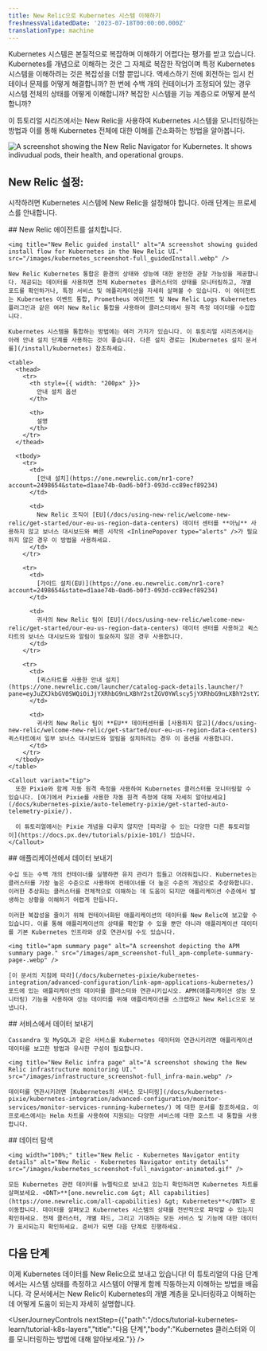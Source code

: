 ```yaml
---
title: New Relic으로 Kubernetes 시스템 이해하기
freshnessValidatedDate: '2023-07-18T00:00:00.000Z'
translationType: machine
---
```


Kubernetes 시스템은 본질적으로 복잡하며 이해하기 어렵다는 평가를 받고 있습니다. Kubernetes를 개념으로 이해하는 것은 그 자체로 복잡한 작업이며 특정 Kubernetes 시스템을 이해하려는 것은 복잡성을 더할 뿐입니다. 액세스하기 전에 회전하는 임시 컨테이너 문제를 어떻게 해결합니까? 한 번에 수백 개의 컨테이너가 조정되어 있는 경우 시스템 전체의 상태를 어떻게 이해합니까? 복잡한 시스템을 기능 계층으로 어떻게 분석합니까?

이 튜토리얼 시리즈에서는 New Relic을 사용하여 Kubernetes 시스템을 모니터링하는 방법과 이를 통해 Kubernetes 전체에 대한 이해를 간소화하는 방법을 알아봅니다.

<img title="New Relic Navigator" alt="A screenshot showing the New Relic Navigator for Kubernetes. It shows indivudual pods, their health, and operational groups." src="/images/kubernetes_screenshot-full_navigator-main.webp" />

## New Relic 설정:

시작하려면 Kubernetes 시스템에 New Relic을 설정해야 합니다. 아래 단계는 프로세스를 안내합니다.

<Steps>
  <Step>
    ## New Relic 에이전트를 설치합니다.

    <img title="New Relic guided install" alt="A screenshot showing guided install flow for Kubernetes in the New Relic UI." src="/images/kubernetes_screenshot-full_guidedInstall.webp" />

    New Relic Kubernetes 통합은 환경의 상태와 성능에 대한 완전한 관찰 가능성을 제공합니다. 제공되는 데이터를 사용하면 전체 Kubernetes 클러스터의 상태를 모니터링하고, 개별 포드를 확인하거나, 특정 서비스 및 애플리케이션을 자세히 살펴볼 수 있습니다. 이 에이전트는 Kubernetes 이벤트 통합, Prometheus 에이전트 및 New Relic Logs Kubernetes 플러그인과 같은 여러 New Relic 통합을 사용하여 클러스터에서 원격 측정 데이터를 수집합니다.

    Kubernetes 시스템을 통합하는 방법에는 여러 가지가 있습니다. 이 튜토리얼 시리즈에서는 아래 안내 설치 단계를 사용하는 것이 좋습니다. 다른 설치 경로는 [Kubernetes 설치 문서를](/install/kubernetes) 참조하세요.

    <table>
      <thead>
        <tr>
          <th style={{ width: "200px" }}>
            안내 설치 옵션
          </th>

          <th>
            설명
          </th>
        </tr>
      </thead>

      <tbody>
        <tr>
          <td>
            [안내 설치](https://one.newrelic.com/nr1-core?account=2498654&state=d1aae74b-0ad6-b0f3-093d-cc89ecf89234)
          </td>

          <td>
            New Relic 조직이 [EU](/docs/using-new-relic/welcome-new-relic/get-started/our-eu-us-region-data-centers) 데이터 센터를 **아님** 사용하지 않고 보너스 대시보드와 빠른 시작의 <InlinePopover type="alerts" />가 필요하지 않은 경우 이 방법을 사용하세요.
          </td>
        </tr>

        <tr>
          <td>
            [가이드 설치(EU)](https://one.eu.newrelic.com/nr1-core?account=2498654&state=d1aae74b-0ad6-b0f3-093d-cc89ecf89234)
          </td>

          <td>
            귀사의 New Relic 팀이 [EU](/docs/using-new-relic/welcome-new-relic/get-started/our-eu-us-region-data-centers) 데이터 센터를 사용하고 퀵스타트의 보너스 대시보드와 알림이 필요하지 않은 경우 사용합니다.
          </td>
        </tr>

        <tr>
          <td>
            [퀵스타트를 사용한 안내 설치](https://one.newrelic.com/launcher/catalog-pack-details.launcher/?pane=eyJuZXJkbGV0SWQiOiJjYXRhbG9nLXBhY2stZGV0YWlscy5jYXRhbG9nLXBhY2stY29udGVudHMiLCJxdWlja3N0YXJ0SWQiOiI4OGE3OWY1Mi04MWMxLTRmYTItOTlmOC0zY2I1YjAxMmYxNjAifQ==)
          </td>

          <td>
            귀사의 New Relic 팀이 **EU** 데이터센터를 [사용하지 않고](/docs/using-new-relic/welcome-new-relic/get-started/our-eu-us-region-data-centers) 퀵스타트에서 일부 보너스 대시보드와 알림을 설치하려는 경우 이 옵션을 사용합니다.
          </td>
        </tr>
      </tbody>
    </table>

    <Callout variant="tip">
      또한 Pixie와 함께 자동 원격 측정을 사용하여 Kubernetes 클러스터를 모니터링할 수 있습니다. [여기에서 Pixie를 사용한 자동 원격 측정에 대해 자세히 알아보세요](/docs/kubernetes-pixie/auto-telemetry-pixie/get-started-auto-telemetry-pixie/).

      이 튜토리얼에서는 Pixie 개념을 다루지 않지만 [따라갈 수 있는 다양한 다른 튜토리얼이](https://docs.px.dev/tutorials/pixie-101/) 있습니다.
    </Callout>
  </Step>

  <Step>
    ## 애플리케이션에서 데이터 보내기

    수십 또는 수백 개의 컨테이너를 실행하면 유지 관리가 힘들고 어려워집니다. Kubernetes는 클러스터를 가장 높은 수준으로 사용하여 컨테이너를 더 높은 수준의 개념으로 추상화합니다. 이러한 추상화는 클러스터를 전체적으로 이해하는 데 도움이 되지만 애플리케이션 수준에서 발생하는 상황을 이해하기 어렵게 만듭니다.

    이러한 복잡성을 줄이기 위해 컨테이너화된 애플리케이션의 데이터를 New Relic에 보고할 수 있습니다. 이를 통해 애플리케이션의 상태를 확인할 수 있을 뿐만 아니라 애플리케이션 데이터를 기본 Kubernetes 인프라와 상호 연관시킬 수도 있습니다.

    <img title="apm summary page" alt="A screenshot depicting the APM summary page." src="/images/apm_screenshot-full_apm-complete-summary-page-.webp" />

    [이 문서의 지침에 따라](/docs/kubernetes-pixie/kubernetes-integration/advanced-configuration/link-apm-applications-kubernetes/) 포드에 있는 애플리케이션의 데이터를 클러스터와 연관시키십시오. APM(애플리케이션 성능 모니터링) 기능을 사용하여 성능 데이터를 위해 애플리케이션을 스크랩하고 New Relic으로 보냅니다.
  </Step>

  <Step>
    ## 서비스에서 데이터 보내기

    Cassandra 및 MySQL과 같은 서비스를 Kubernetes 데이터와 연관시키려면 애플리케이션 데이터를 보고한 방법과 유사한 구성이 필요합니다.

    <img title="New Relic infra page" alt="A screenshot showing the New Relic infrastructure monitoring UI." src="/images/infrastructure_screenshot-full_infra-main.webp" />

    데이터를 연관시키려면 [Kubernetes의 서비스 모니터링](/docs/kubernetes-pixie/kubernetes-integration/advanced-configuration/monitor-services/monitor-services-running-kubernetes/) 에 대한 문서를 참조하세요. 이 프로세스에서는 Helm 차트를 사용하여 지원되는 다양한 서비스에 대한 호스트 내 통합을 사용합니다.
  </Step>

  <Step>
    ## 데이터 탐색

    <img width="100%;" title="New Relic - Kubernetes Navigator entity details" alt="New Relic - Kubernetes Navigator entity details" src="/images/kubernetes_screenshot-full_navigator-animated.gif" />

    모든 Kubernetes 관련 데이터를 뉴렐릭으로 보내고 있는지 확인하려면 Kubernetes 차트를 살펴보세요. <DNT>**[one.newrelic.com &gt; All capabilities](https://one.newrelic.com/all-capabilities) &gt; Kubernetes**</DNT> 로 이동합니다. 데이터를 살펴보고 Kubernetes 시스템의 상태를 전반적으로 파악할 수 있는지 확인하세요. 전체 클러스터, 개별 파드, 그리고 기대하는 모든 서비스 및 기능에 대한 데이터가 표시되는지 확인하세요. 준비가 되면 다음 단계로 진행하세요.
  </Step>
</Steps>

## 다음 단계

이제 Kubernetes 데이터를 New Relic으로 보내고 있습니다! 이 튜토리얼의 다음 단계에서는 시스템 상태를 측정하고 시스템이 어떻게 함께 작동하는지 이해하는 방법을 배웁니다. 각 문서에서는 New Relic이 Kubernetes의 개별 계층을 모니터링하고 이해하는 데 어떻게 도움이 되는지 자세히 설명합니다.

<UserJourneyControls nextStep={{"path":"/docs/tutorial-kubernetes-learn/tutorial-k8s-layers","title":"다음 단계","body":"Kubernetes 클러스터와 이를 모니터링하는 방법에 대해 알아보세요."}} />